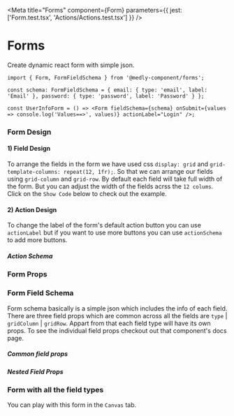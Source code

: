 
<Meta title="Forms" component={Form} parameters={{ jest: ['Form.test.tsx', 'Actions/Actions.test.tsx'] }} />

# Forms

Create dynamic react form with simple json.

```tsx
import { Form, FormFieldSchema } from '@medly-component/forms';

const schema: FormFieldSchema = { email: { type: 'email', label: 'Email' }, password: { type: 'password', label: 'Password' } };

const UserInfoForm = () => <Form fieldSchema={schema} onSubmit={values => console.log('Values==>', values)} actionLabel="Login" />;
```

<Preview withToolbar>
    <Form
        fieldSchema={{ email: { type: 'email', label: 'Email' }, password: { type: 'password', label: 'Password' } }}
        actionLabel="Login"
        onSubmit={action('Submitted')}
    />
</Preview>

### Form Design

#### 1) Field Design

To arrange the fields in the form we have used css `display: grid` and `grid-template-columns: repeat(12, 1fr);`. So that we can arrange our fields using `grid-column` and `grid-row`. By default each field will take full width of the form. But you can adjust the width of the fields acrss the `12 colums`. Click on the `Show Code` below to check out the example.

<Preview withToolbar>
    <Form
        fieldSchema={{
            firstName: {
                gridColumn: '1/7',
                type: 'text',
                required: true,
                label: 'First Name'
            },
            lastName: {
                type: 'text',
                gridColumn: '7/-1',
                required: true,
                label: 'Last Name'
            },
            email: { type: 'email', label: 'Email' },
            password: { type: 'password', label: 'Password' }
        }}
        actionLabel="Sign up"
        onSubmit={action('Submitted')}
    />
</Preview>

#### 2) Action Design

To change the label of the form's default action button you can use `actionLabel` but if you want to use more buttons you can use `actionSchema` to add more buttons.

<Preview withToolbar>
    <Form
        fieldSchema={{
            firstName: {
                type: 'text',
                label: 'First Name'
            },
            lastName: {
                type: 'text',
                label: 'Last Name'
            }
        }}
        actionSchema={{
            alignItems: 'right',
            flexDirection: 'row',
            actions: [
                {
                    type: 'reset',
                    variant: 'flat',
                    label: 'Clear'
                },
                {
                    type: 'submit',
                    edges: 'rounded',
                    label: 'Submit'
                }
            ]
        }}
        onSubmit={action('Submitted')}
    />
</Preview>

##### Action Schema

<Props of={ActionSchema} />

### Form Props

<Props of={Form} />

### Form Field Schema

Form schema basically is a simple json which includes the info of each field. There are three field props which are common across all the fields are `type` | `gridColumn` | `gridRow`. Appart from that each field type will have its own props. To see the individual field props checkout out that component's docs page.

##### Common field props

<Props of={CommonProps} />

##### Nested Field Props

<Props of={NestedFieldProps} />

### Form with all the field types

You can play with this form in the `Canvas` tab.

<Preview withToolbar>
    <Story name="Form" decorators={[withKnobs]}>
        <Form
            header={text('Header', 'Form Header')}
            helperText={text(
                'Helper Text',
                'Lorem ipsum dolor sit amet, consectetur adipiscing elit, sed do eiusmod tempor incididunt ut labore et dolore magna. '
            )}
            fieldSchema={testSchema}
            actionSchema={{
                alignItems: 'right',
                flexDirection: 'row',
                actions: [
                    {
                        type: 'reset',
                        variant: 'flat',
                        label: 'Clear'
                    },
                    {
                        type: 'submit',
                        edges: 'rounded',
                        label: 'Submit'
                    }
                ]
            }}
            onSubmit={action('Submitted')}
            hideActions={boolean('Hide Actions', false)}
            fullWidth={boolean('Full Width', false)}
            minWidth={text('Min Width', '50rem')}
        />
    </Story>
</Preview>
